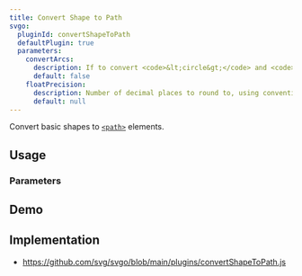 ```yaml
---
title: Convert Shape to Path
svgo:
  pluginId: convertShapeToPath
  defaultPlugin: true
  parameters:
    convertArcs:
      description: If to convert <code>&lt;circle&gt;</code> and <code>&lt;ellipse&gt;</code> elements to paths.
      default: false
    floatPrecision:
      description: Number of decimal places to round to, using conventional rounding rules.
      default: null
---
```


Convert basic shapes to [`<path>`](https://developer.mozilla.org/docs/Web/SVG/Element/path) elements.

## Usage

<PluginUsage/>

### Parameters

<PluginParams/>

## Demo

<PluginDemo/>

## Implementation

* https://github.com/svg/svgo/blob/main/plugins/convertShapeToPath.js

